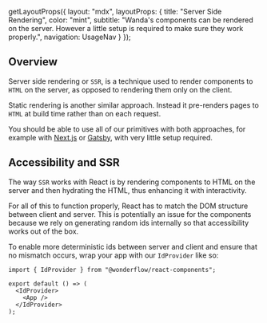 
  getLayoutProps({
    layout: "mdx",
    layoutProps: {
      title: "Server Side Rendering",
      color: "mint",
      subtitle: "Wanda's components can be rendered on the server. However a little setup is required to make sure they work properly.",
      navigation: UsageNav
    }
  });

## Overview

Server side rendering or `SSR`, is a technique used to render components to `HTML` on the server, as opposed to rendering them only on the client.

Static rendering is another similar approach. Instead it pre-renders pages to `HTML` at build time rather than on each request.

You should be able to use all of our primitives with both approaches, for example with [Next.js](https://nextjs.org/) or [Gatsby](https://www.gatsbyjs.com/), with very little setup required.

## Accessibility and SSR

The way `SSR` works with React is by rendering components to HTML on the server and then hydrating the HTML, thus enhancing it with interactivity.

For all of this to function properly, React has to match the DOM structure between client and server. This is potentially an issue for the components because we rely on generating random ids internally so that accessibility works out of the box.

To enable more deterministic ids between server and client and ensure that no mismatch occurs, wrap your app with our `IdProvider` like so:

```tsx lines="1,4,6"
import { IdProvider } from "@wonderflow/react-components";

export default () => (
  <IdProvider>
    <App />
  </IdProvider>
);
```
